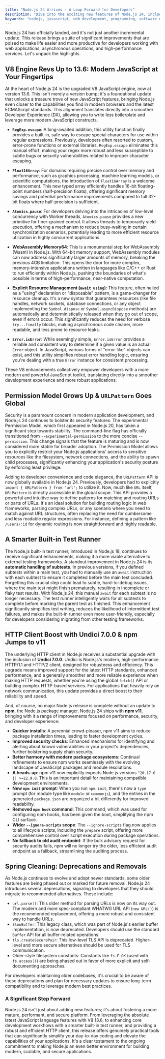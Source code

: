 ```yaml
---
title: "Node.js 24 Arrives - A Leap Forward for Developers"
description: "Dive into the exciting new features of Node.js 24, including V8 13.6, a maturing Permission Model, an enhanced test runner, and a powerful HTTP client. Discover how this release makes Node.js faster, more secure, and even more developer-friendly."
keywords: "nodejs, javascript, web development, programming, software update, performance, security, develop erexperience"
---
```



Node.js 24 has officially landed, and it's not just another incremental update. This release brings a suite of significant improvements that are poised to make life easier and more productive for developers working with web applications, asynchronous operations, and high-performance services. Let's unpack the highlights.

## V8 Engine Revs Up to 13.6: Modern JavaScript at Your Fingertips

At the heart of Node.js 24 is the upgraded V8 JavaScript engine, now at version 13.6. This isn't merely a version bump; it's a foundational update that unlocks a treasure trove of new JavaScript features, bringing Node.js even closer to the capabilities you find in modern browsers and the latest ECMAScript standards. This alignment translates directly into a smoother Developer Experience (DX), allowing you to write less boilerplate and leverage more modern JavaScript constructs.

* **`RegExp.escape`**: A long-awaited addition, this utility function finally provides a built-in, safe way to escape special characters for use within regular expressions. Previously, developers often resorted to custom, error-prone functions or external libraries. `RegExp.escape` eliminates this manual effort, making your regex more robust and less susceptible to subtle bugs or security vulnerabilities related to improper character escaping.

* **`Float16Array`**: For domains requiring precise control over memory and performance, such as graphics processing, machine learning models, or scientific computations, the introduction of `Float16Array` is a welcome enhancement. This new typed array efficiently handles 16-bit floating-point numbers (half-precision floats), offering significant memory savings and potential performance improvements compared to full 32-bit floats where half-precision is sufficient.

* **`Atomics.pause`**: For developers delving into the intricacies of low-level concurrency with Worker threads, `Atomics.pause` provides a new primitive for finer-grained control. It allows threads to temporarily yield execution, offering a mechanism to reduce busy-waiting in certain synchronization scenarios, potentially leading to more efficient resource utilization in highly concurrent applications.

* **WebAssembly Memory64**: This is a monumental step for WebAssembly (Wasm) in Node.js. With 64-bit memory support, WebAssembly modules can now address significantly larger amounts of memory, breaking the previous 4GB limitation. This opens the door for more complex, memory-intensive applications written in languages like C/C++ or Rust to run efficiently within Node.js, pushing the boundaries of what's possible in terms of high-performance, near-native computation.

* **Explicit Resource Management (`await using`)**: This feature, often hailed as a "using" declaration or "disposable" pattern, is a game-changer for resource cleanup. It's a new syntax that guarantees resources (like file handles, network sockets, database connections, or any object implementing the `Symbol.dispose` or `Symbol.asyncDispose` methods) are automatically and deterministically released when they go out of scope, even if errors occur. This significantly reduces the need for verbose `try...finally` blocks, making asynchronous code cleaner, more readable, and less prone to resource leaks.

* **`Error.isError`**: While seemingly simple, `Error.isError` provides a reliable and consistent way to determine if a given value is an actual `Error` object. In JavaScript, various forms of "error-like" objects can exist, and this utility simplifies robust error handling logic, ensuring you're dealing with a true `Error` instance for consistent processing.

These V8 enhancements collectively empower developers with a more modern and powerful JavaScript toolkit, translating directly into a smoother development experience and more robust applications.

## Permission Model Grows Up & `URLPattern` Goes Global

Security is a paramount concern in modern application development, and Node.js 24 continues to bolster its security features. The experimental Permission Model, which first appeared in Node.js 20, has taken a significant step towards stability. The command-line flag has officially transitioned from `--experimental-permission` to the more concise `--permission`. This change signals that the feature is maturing and is now considered more stable for broader adoption. The Permission Model allows you to explicitly restrict your Node.js applications' access to sensitive resources like the filesystem, network connections, and the ability to spawn child processes, significantly enhancing your application's security posture by enforcing least privilege.

Adding to developer convenience and code elegance, the `URLPattern` API is now globally available in Node.js 24. Previously, developers had to explicitly `import { URLPattern } from 'url';` to utilize it. Now, much like `URL` itself, `URLPattern` is directly accessible in the global scope. This API provides a powerful and intuitive way to define patterns for matching and routing URLs or parts of URLs. It's an ideal solution for building routing logic in web frameworks, parsing complex URLs, or any scenario where you need to match against URL structures, often replacing the need for cumbersome and less readable regular expressions. For instance, defining a pattern like `/users/:id` for dynamic routing is now straightforward and highly readable.

## A Smarter Built-in Test Runner

The Node.js built-in test runner, introduced in Node.js 18, continues to receive significant enhancements, making it a more viable alternative to external testing frameworks. A standout improvement in Node.js 24 is its **automatic handling of subtests**. In previous versions, if you defined subtests within a main test, you had to manually use an `await` instruction with each subtest to ensure it completed before the main test concluded. Forgetting this crucial step could lead to subtle, hard-to-debug issues, where the main test might finish prematurely, resulting in incomplete or flaky test results. With Node.js 24, this manual `await` for each subtest is no longer necessary. The test runner intelligently waits for all subtests to complete before marking the parent test as finished. This enhancement significantly simplifies test writing, reduces the likelihood of intermittent test failures, and makes the built-in runner even more user-friendly, especially for developers considering migrating from other testing frameworks.

## HTTP Client Boost with Undici 7.0.0 & npm Jumps to v11

The underlying HTTP client in Node.js receives a substantial upgrade with the inclusion of **Undici 7.0.0**. Undici is Node.js's modern, high-performance HTTP/1.1 and HTTP/2 client, designed for robustness and efficiency. This upgrade means improved support for the latest HTTP standards, enhanced performance, and a generally smoother and more reliable experience when making HTTP requests, whether you're using the global `fetch()` API or building complex HTTP-based services. For applications that heavily rely on network communication, this update provides a direct boost to their reliability and speed.

And, of course, no major Node.js release is complete without an update to **npm**, the Node.js package manager. Node.js 24 ships with **npm v11**, bringing with it a range of improvements focused on performance, security, and developer experience:

* **Quicker installs**: A perennial crowd-pleaser, npm v11 aims to reduce package installation times, leading to faster development cycles.
* **Improved security checks**: Enhanced mechanisms for identifying and alerting about known vulnerabilities in your project's dependencies, further bolstering supply chain security.
* **Better harmony with modern package ecosystems**: Continual refinements to ensure npm works seamlessly with the evolving landscape of JavaScript packages and module resolutions.
* **A heads-up**: npm v11 now explicitly expects Node.js versions `^20.17.0 || >=22.9.0`. This is an important detail for maintaining compatible development environments.
* **New `npm init` prompt**: When you run `npm init`, there's now a `type` prompt (for module type like `module` or `commonjs`), and the entries in the generated `package.json` are organized a bit differently for improved readability.
* **Removed `npm hook` command**: This command, which was used for configuring npm hooks, has been given the boot, simplifying the npm CLI surface.
* **Wider `--ignore-scripts` scope**: The `--ignore-scripts` flag now applies to all lifecycle scripts, including the `prepare` script, offering more comprehensive control over script execution during package operations.
* **No fallback to old audit endpoint**: If the bulk advisory request for security audits fails, npm will no longer try the older, less efficient audit endpoint as a fallback, streamlining the auditing process.

## Spring Cleaning: Deprecations and Removals

As Node.js continues to evolve and adopt newer standards, some older features are being phased out or marked for future removal. Node.js 24 introduces several deprecations, signaling to developers that they should migrate to recommended alternatives. These include:

* `url.parse()`: This older method for parsing URLs is now on its way out. The modern and more spec-compliant WHATWG URL API (`new URL()`) is the recommended replacement, offering a more robust and consistent way to handle URLs.
* `SlowBuffer`: This legacy class, which was part of Node.js's earlier buffer implementation, is now deprecated. Developers should use the standard `Buffer` API for all buffer-related operations.
* `tls.createSecurePair`: This low-level TLS API is deprecated. Higher-level and more secure alternatives should be used for TLS communication.
* Older-style filesystem constants: Constants like `fs.F_OK` (used with `fs.access()`) are being phased out in favor of more explicit and self-documenting approaches.

For developers maintaining older codebases, it's crucial to be aware of these deprecations and plan for necessary updates to ensure long-term compatibility and to leverage modern best practices.

### A Significant Step Forward

Node.js 24 isn't just about adding new features; it's about fostering a more mature, performant, and secure platform. From leveraging the absolute latest JavaScript language features with V8 13.6, to enhancing core development workflows with a smarter built-in test runner, and providing a robust and efficient HTTP client, this release offers genuinely practical tools that can significantly simplify your day-to-day coding and elevate the capabilities of your applications. It's a clear testament to the ongoing commitment to making Node.js an even better environment for building modern, scalable, and secure applications.
